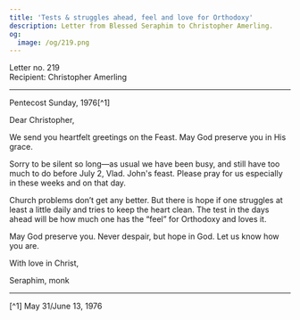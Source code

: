 ```yaml
---
title: 'Tests & struggles ahead, feel and love for Orthodoxy'
description: Letter from Blessed Seraphim to Christopher Amerling.
og:
  image: /og/219.png
---
```


<div style={{textAlign:'right', fontFamily:'monospace'}}>Letter no. 219</div>
<div style={{textAlign:'left', fontFamily:'monospace'}}>Recipient: Christopher Amerling</div>

---

Pentecost Sunday, 1976[^1]

Dear Christopher,

We send you heartfelt greetings on the Feast. May God preserve you in His grace.

Sorry to be silent so long—as usual we have been busy, and still have too much to do before July 2, Vlad. John's feast. Please pray for us especially in these weeks and on that day.

Church problems don’t get any better. But there is hope if one struggles at least a little daily and tries to keep the heart clean. The test in the days ahead will be how much one has the “feel” for Orthodoxy and loves it.

May God preserve you. Never despair, but hope in God. Let us know how you are.

With love in Christ,

Seraphim, monk

---

[^1] May 31/June 13, 1976